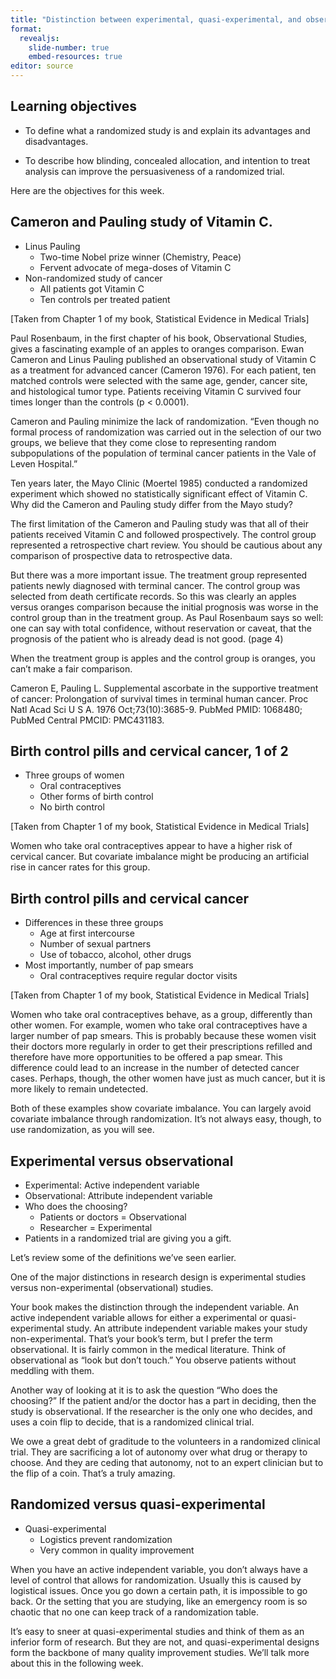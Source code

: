 ```yaml
---
title: "Distinction between experimental, quasi-experimental, and observational studies"
format: 
  revealjs:
    slide-number: true
    embed-resources: true
editor: source
---
```


## Learning objectives

-   To define what a randomized study is and explain its advantages and disadvantages.

-   To describe how blinding, concealed allocation, and intention to treat analysis can improve the persuasiveness of a randomized trial.

::: notes
Here are the objectives for this week.
:::

## Cameron and Pauling study of Vitamin C.

-   Linus Pauling
    -   Two-time Nobel prize winner (Chemistry, Peace)
    -   Fervent advocate of mega-doses of Vitamin C
-   Non-randomized study of cancer
    -   All patients got Vitamin C
    -   Ten controls per treated patient
  
::: notes
[Taken from Chapter 1 of my book, Statistical Evidence in Medical Trials]

Paul Rosenbaum, in the first chapter of his book, Observational Studies, gives a fascinating example of an apples to oranges comparison. Ewan Cameron and Linus Pauling published an observational study of Vitamin C as a treatment for advanced cancer (Cameron 1976). For each patient, ten matched controls were selected with the same age, gender, cancer site, and histological tumor type. Patients receiving Vitamin C survived four times longer than the controls (p < 0.0001).

Cameron and Pauling minimize the lack of randomization. "Even though no formal process of randomization was carried out in the selection of our two groups, we believe that they come close to representing random subpopulations of the population of terminal cancer patients in the Vale of Leven Hospital."

Ten years later, the Mayo Clinic (Moertel 1985) conducted a randomized experiment which showed no statistically significant effect of Vitamin C. Why did the Cameron and Pauling study differ from the Mayo study?

The first limitation of the Cameron and Pauling study was that all of their patients received Vitamin C and followed prospectively. The control group represented a retrospective chart review. You should be cautious about any comparison of prospective data to retrospective data.

But there was a more important issue. The treatment group represented patients newly diagnosed with terminal cancer. The control group was selected from death certificate records. So this was clearly an apples versus oranges comparison because the initial prognosis was worse in the control group than in the treatment group. As Paul Rosenbaum says so well: one can say with total confidence, without reservation or caveat, that the prognosis of the patient who is already dead is not good. (page 4)

When the treatment group is apples and the control group is oranges, you can't make a fair comparison.

Cameron E, Pauling L. Supplemental ascorbate in the supportive treatment of cancer: Prolongation of survival times in terminal human cancer. Proc Natl Acad Sci U S A. 1976 Oct;73(10):3685-9. PubMed PMID: 1068480; PubMed Central PMCID: PMC431183.
:::

## Birth control pills and cervical cancer, 1 of 2

-   Three groups of women
    -   Oral contraceptives
    -   Other forms of birth control
    -   No birth control

::: notes
[Taken from Chapter 1 of my book, Statistical Evidence in Medical Trials]

Women who take oral contraceptives appear to have a higher risk of cervical cancer. But covariate imbalance might be producing an artificial rise in cancer rates for this group.
:::

## Birth control pills and cervical cancer

-   Differences in these three groups
    -   Age at first intercourse
    -   Number of sexual partners
    -   Use of tobacco, alcohol, other drugs
-   Most importantly, number of pap smears
    -   Oral contraceptives require regular doctor visits

::: notes
[Taken from Chapter 1 of my book, Statistical Evidence in Medical Trials]

Women who take oral contraceptives behave, as a group, differently than other women. For example, women who take oral contraceptives have a larger number of pap smears. This is probably because these women visit their doctors more regularly in order to get their prescriptions refilled and therefore have more opportunities to be offered a pap smear. This difference could lead to an increase in the number of detected cancer cases. Perhaps, though, the other women have just as much cancer, but it is more likely to remain undetected.

Both of these examples show covariate imbalance. You can largely avoid covariate imbalance through randomization. It's not always easy, though, to use randomization, as you will see.
:::

## Experimental versus observational

-   Experimental: Active independent variable
-   Observational: Attribute independent variable
-   Who does the choosing?
    -   Patients or doctors = Observational
    -   Researcher = Experimental
-   Patients in a randomized trial are giving you a gift.
  
::: notes
Let's review some of the definitions we've seen earlier.

One of the major distinctions in research design is experimental studies versus non-experimental (observational) studies. 

Your book makes the distinction through the independent variable. An active independent variable allows for either a experimental or quasi-experimental study. An attribute independent variable makes your study non-experimental. That's your book's term, but I prefer the term observational. It is fairly common in the medical literature. Think of observational as "look but don't touch." You observe patients without meddling with them.

Another way of looking at it is to ask the question "Who does the choosing?" If the patient and/or the doctor has a part in deciding, then the study is observational. If the researcher is the only one who decides, and uses a coin flip to decide, that is a randomized clinical trial.

We owe a great debt of graditude to the volunteers in a randomized clinical trial. They are sacrificing a lot of autonomy over what drug or therapy to choose. And they are ceding that autonomy, not to an expert clinician but to the flip of a coin. That's a truly amazing.
:::

## Randomized versus quasi-experimental

-   Quasi-experimental
    -   Logistics prevent randomization
    -   Very common in quality improvement

::: notes
When you have an active independent variable, you don't always have a level of control that allows for randomization. Usually this is caused by logistical issues. Once you go down a certain path, it is impossible to go back. Or the setting that you are studying, like an emergency room is so chaotic that no one can keep track of a randomization table.

It's easy to sneer at quasi-experimental studies and think of them as an inferior form of research. But they are not, and quasi-experimental designs form the backbone of many quality improvement studies. We'll talk more about this in the following week.
:::

